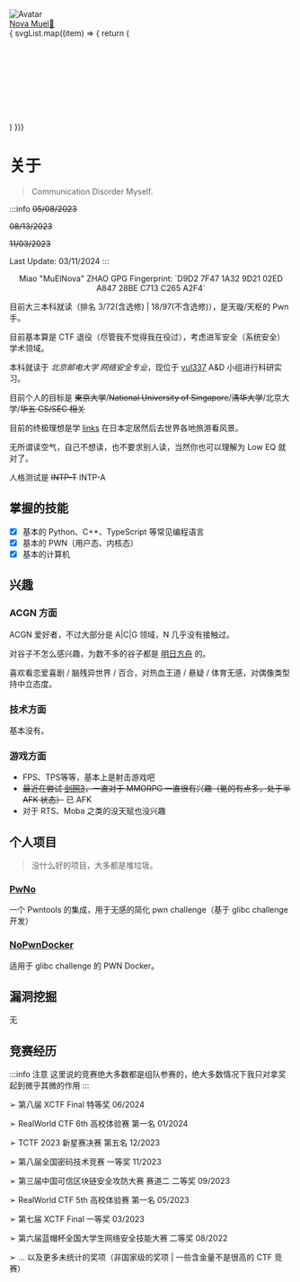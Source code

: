 
<div style={{ display: 'flex', alignItems: 'center', flexDirection: 'column'}}>
    <div style={{height: '160px', width: '160px', textAlign: 'center'}}>
        <img src="https://avatars.githubusercontent.com/u/68760718?v=4" className={style['avatar']} alt="Avatar"/>
    </div>
    <div style={{marginTop: '16px', fontWeight: 'bold', fontSize: '36px', color: 'var(--ifm-link-color)'}}>
        <a href='mailto:n@ova.moe'><span>Nova  Muel</span><span style={{fontSize: '16px'}}>📧</span></a>
    </div>
    <div className={style['socialMediaList']}>
    { svgList.map((item) => {
          return (
            <div key={item.title}>
              <Svg {...item}/>
            </div>
          )
        })}
    </div>
</div>


# 关于
> Communication Disorder Myself.

:::info
~~05/08/2023~~

~~08/13/2023~~

~~11/03/2023~~

Last Update: 03/11/2024
:::

<div align='center'>
Miao "MuElNova" ZHAO
GPG Fingerprint: `D9D2 7F47 1A32 9D21 02ED A847 28BE C713 C265 A2F4`
</div>

目前大三本科就读（排名 3/72(含选修) | 18/97(不含选修)），是天璇/天枢的 Pwn 手。

目前基本算是 CTF 退役（尽管我不觉得我在役过），考虑进军安全（系统安全）学术领域。

本科就读于 *北京邮电大学 网络安全专业*，现位于 [vul337](https://netsec.ccert.edu.cn/chs/vul337) A&D 小组进行科研实习。

目前个人的目标是 ~~東京大学~~/~~National University of Singapore~~/~~清华大学~~/北京大学/~~华五 CS/SEC 相关~~

目前的终极理想是学 [links](https://space.bilibili.com/3816626) 在日本定居然后去世界各地旅游看风景。

无所谓读空气，自己不想读，也不要求别人读，当然你也可以理解为 Low EQ 就对了。

人格测试是 ~~INTP-T~~ INTP-A



## 掌握的技能
- [X] 基本的 Python、C++、TypeScript 等常见编程语言
- [X] 基本的 PWN（用户态、内核态）
- [X] 基本的计算机

## 兴趣

### ACGN 方面
ACGN 爱好者，不过大部分是 A|C|G 领域，N 几乎没有接触过。

对谷子不怎么感兴趣，为数不多的谷子都是 [明日方舟](https://ak.hypergrph.com/) 的。

喜欢看恋爱喜剧 / 脑残异世界 / 百合，对热血王道 / 悬疑 / 体育无感，对偶像类型持中立态度。

### 技术方面

基本没有。


### 游戏方面
- FPS、TPS等等，基本上是射击游戏吧
- ~~最近在尝试 [剑网3](https://jx3.xoyo.com)，一直对于 MMORPG 一直很有兴趣（氪的有点多，处于半 AFK 状态）~~ 已 AFK
- 对于 RTS、Moba 之类的没天赋也没兴趣



## 个人项目

> 没什么好的项目，大多都是堆垃圾。

### [PwNo](https://github.com/MuelNova/PwNo)

一个 Pwntools 的集成，用于无感的简化 pwn challenge（基于 glibc challenge 开发）

### [NoPwnDocker](https://github.com/MuelNova/PwNo)

适用于 glibc challenge 的 PWN Docker。



## 漏洞挖掘

无


## 竞赛经历
:::info 注意
这里说的竞赛绝大多数都是组队参赛的，绝大多数情况下我只对拿奖起到微乎其微的作用
:::

➢ 第八届 XCTF Final 特等奖 06/2024

➢ RealWorld CTF 6th 高校体验赛 第一名 01/2024

➢ TCTF 2023 新星赛决赛 第五名 12/2023

➢ 第八届全国密码技术竞赛 一等奖 11/2023

➢ 第三届中国可信区块链安全攻防大赛 赛道二 二等奖 09/2023

➢ RealWorld CTF 5th 高校体验赛 第一名 05/2023

➢ 第七届 XCTF Final 一等奖 03/2023

➢ 第六届蓝帽杯全国大学生网络安全技能大赛 二等奖 08/2022

➢ ... 以及更多未统计的奖项（非国家级的奖项 | 一些含金量不是很高的 CTF 竞赛）